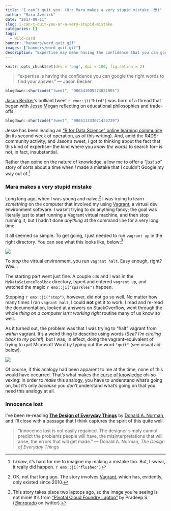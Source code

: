 ```yaml
---
title: "I can’t quit you. (Or: Mara makes a very stupid mistake. 😳)"
author: "Mara Averick"
date: "2017-09-11"
slug: i-can-t-quit-you-or-a-very-stupid-mistake
categories: []
tags:
  - wild-card
banner: "banners/word_quit.gif"
images: ["banners/word_quit.gif"]
description: "Expertise may mean having the confidence that you can google the right words to find your answers, but sometimes it's those very words that we're lacking. This is one such story."
---
```


```r
knitr::opts_chunk$set(dev = 'png', dpi = 100, fig.retina = 2)
```

> "expertise is having the confidence you can google the right words to find your answer." — Jason Becker

```r
blogdown::shortcode("tweet", "906541009273851905")
```
 
[Jason Becker](https://twitter.com/jsonbecker/)'s brilliant tweet `r emo::ji("bird")` was born of a thread that began with [Jesse Megan](https://twitter.com/kierisi/) reflecting on educational philosophies and trade-offs.

```r
blogdown::shortcode("tweet", "906511333071433729")
```

Jesse has been leading an ["R for Data Science" online learning community](https://medium.com/@kierisi/join-the-r-for-data-science-online-learning-community-842527222ab3) (in its second week of operation, as of this writing). And, amid the R4DS-community activity, and Jason's tweet, I got to thinking about the fact that this kind of expertise-- the kind where you _know the words_ to search for-- is not, in fact, insubstantial.

Rather than opine on the nature of knowledge, allow me to offer a _"just so"_ story of sorts about a time when _I_ made a mistake that I couldn't Google my way out of.[^metoo]

### Mara makes a very stupid mistake

Long long ago, when I was young and naïve,[^vagrant] I was trying to learn _something_ on the computer that involved my using [Vagrant](https://en.wikipedia.org/wiki/Vagrant_(software)), a virtual dev environment software. I wasn't trying to do anything fancy; the goal was literally just to start running a Vagrant virtual machine, and then stop running it, but I hadn't done _anything_ at the command line for a very long time.

It all seemed so simple. To get going, I just needed to run `vagrant up` in the right directory. You can see what this looks like, below:[^mrpradp]

![](https://i.imgur.com/UXJcfA3.gif)

To _stop_ the virtual environment, you run `vagrant halt`. Easy enough, right? _Well..._ 

The starting part went just fine. A couple `cd`s and I was in the `MyDataScienceToolbox` directory, typed and entered `vagrant up`, and watched the magic `r emo::ji("sparkles")` happen. 

Stopping `r emo::ji("stop")`, however, did not go so well. No matter how many times I ran `vagrant halt`, I could **not** get it to work. I read and re-read the documentation, looked at answers on StackOverflow, went through the whole _thing on a computer isn't working right_ routine many of us know so well.

As it turned out, the problem was that I was trying to "halt" vagrant from _within_ vagrant. It's a weird thing to describe using words (_See? I'm circling back to my point!_), but I was, in effect, doing the vagrant-equivalent of trying to quit Microsoft Word by typing out the word `"quit"` (see visual aid below).

![](https://i.imgur.com/NecJGg3.gif)

Of course, if this analogy had been apparent to me at the time, none of this would have occurred. That's what makes the [curse of knowledge](https://en.wikipedia.org/wiki/Curse_of_knowledge) oh-so vexing: in order to _make_ this analogy, you have to understand what's going on, but it's only _because_ you _don't_ understand what's going on that you need this analogy at all.

### Innocence lost

I've been re-reading [**The Design of Everyday Things**](https://www.goodreads.com/book/show/840.The_Design_of_Everyday_Things) by [Donald A. Norman](https://en.wikipedia.org/wiki/Don_Norman), and I'll close with a passage that I think captures the spirit of this quite well.

> "Innocence lost is not easily regained. The designer simply cannot predict the problems people will have, the misinterpretations that will arise, the errors that will get made." — Donald A. Norman, _The Design of Everyday Things_

[^metoo]: _I know_, it's hard for me to imagine my making a mistake too. But, I swear, it really did happen. `r emo::ji("flushed")`

[^vagrant]: OK, not that long ago. The story involves [Vagrant](https://en.wikipedia.org/wiki/Vagrant_(software)), which has, evidently, only existed since 2010.

[^mrpradp]: This story takes place two laptops ago, so the image you're seeing is not mine! It's from ["Pivotal Cloud Foundry Laptop"](https://medium.com/code-tech/pivotal-cloud-foundry-in-laptop-5e5add6ef1e9) by Pradeep S ([\@mrpradp](https://twitter.com/mrpradp) on twitter).


